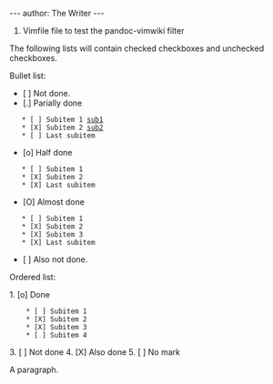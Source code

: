 ---
author: The Writer
---

# Vimfile file to test the pandoc-vimwiki filter

The following lists will contain checked checkboxes and unchecked checkboxes.

Bullet list:

* [ ] Not done.
* [.] Parially done
    * [ ] Subitem 1 [[sub1]]
    * [X] Subitem 2 [[sub2]]
    * [ ] Last subitem
* [o] Half done
    * [ ] Subitem 1
    * [X] Subitem 2
    * [X] Last subitem
* [O] Almost done
    * [ ] Subitem 1
    * [X] Subitem 2
    * [X] Subitem 3
    * [X] Last subitem
* [ ] Also not done.

Ordered list:

1. [o] Done
     * [ ] Subitem 1 
     * [X] Subitem 2 
     * [X] Subitem 3 
     * [ ] Subitem 4 
3. [ ] Not done
4. [X] Also done
5. [ ] No mark

A paragraph.

{{sub3}}
